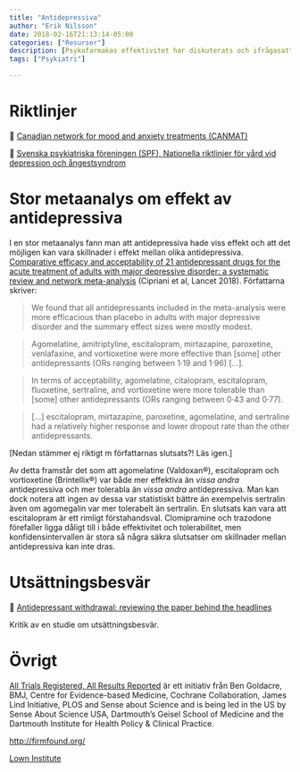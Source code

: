 ```yaml
---
title: "Antidepressiva"
author: "Erik Nilsson"
date: 2018-02-16T21:13:14-05:00
categories: ["Resurser"]
description: [Psykofarmakas effektivitet har diskuterats och ifrågasatts.]
tags: ["Psykiatri"]

---
```


# Riktlinjer

&#x1F517; [Canadian network for mood and anxiety treatments (CANMAT)](http://canmat.org/)

&#x1F517; [Svenska psykiatriska föreningen (SPF), Nationella riktlinjer för vård vid depression och ångestsyndrom](http://www.svenskpsykiatri.se/dokument/remissvar/nationella-riktlinjer-for-vard-vid-depression-och-angestsyndrom/)

# Stor metaanalys om effekt av antidepressiva

I en stor metaanalys fann man att antidepressiva hade viss effekt och att det möjligen kan vara skillnader i effekt mellan olika antidepressiva. 
[Comparative efficacy and acceptability of 21 antidepressant drugs for the acute treatment of adults with major depressive disorder: a systematic review and network meta-analysis](http://www.thelancet.com/journals/lancet/article/PIIS0140-6736(17)32802-7/fulltext) (Cipriani et al, Lancet 2018). Författarna skriver:

> We found that all antidepressants included in the meta-analysis were more efficacious than placebo in adults with major depressive disorder and the summary effect sizes were mostly modest.

> Agomelatine, amitriptyline, escitalopram, mirtazapine, paroxetine, venlafaxine, and vortioxetine were more effective than [some] other antidepressants (ORs ranging between 1·19 and 1·96) [...].

> In terms of acceptability, agomelatine, citalopram, escitalopram, fluoxetine, sertraline, and vortioxetine were more tolerable than [some] other antidepressants (ORs ranging between 0·43 and 0·77).

> [...] escitalopram, mirtazapine, paroxetine, agomelatine, and sertraline had a relatively higher response and lower dropout rate than the other antidepressants.

[Nedan stämmer ej riktigt m författarnas slutsats?! Läs igen.]

Av detta framstår det som att agomelatine (Valdoxan&reg;), escitalopram och vortioxetine (Brintellix&reg;) var både mer effektiva än _vissa andra_ antidepressiva och mer tolerabla än _vissa andra_ antidepressiva. Man kan dock notera att ingen av dessa var statistiskt bättre än exempelvis sertralin även om agomegalin var mer tolerabelt än sertralin. En slutsats kan vara att escitalopram är ett rimligt förstahandsval. Clomipramine och trazodone förefaller ligga dåligt till i både effektivitet och tolerabilitet, men konfidensintervallen är stora så några säkra slutsatser om skillnader mellan antidepressiva kan inte dras.

# Utsättningsbesvär

&#x1F517; [Antidepressant withdrawal: reviewing the paper behind the headlines](https://www.nationalelfservice.net/treatment/antidepressants/antidepressant-withdrawal-reviewing-the-paper-behind-the-headlines/)

Kritik av en studie om utsättningsbesvär.

<!-- [Not: I läkemedelskomittens rekommendatoiner tas inte upp att fluoxetin troligen är det enda effektiva preparatet för barn & unga?] -->


<!-- # Reviderade resultat från kliniska prövningar -->

<!-- [BMJ Editorial: Liberating the data from clinical trials](http://www.bmj.com/content/351/bmj.h4601) -->

<!-- ### Prövning N -->

<!-- _Ursprungligt resultat:_ -->

<!-- _Reviderat resultat_ -->

<!-- [Reviderad analys: Restoring Study 329: efficacy and harms of paroxetine and imipramine in treatment of major depression in adolescence](http://www.bmj.com/content/351/bmj.h4320) -->


# Övrigt

[All Trials Registered, All Results Reported](http://www.alltrials.net/) är ett initiativ från Ben Goldacre, BMJ, Centre for Evidence-based Medicine, Cochrane Collaboration, James Lind Initiative, PLOS and Sense about Science and is being led in the US by Sense About Science USA, Dartmouth’s Geisel School of Medicine and the Dartmouth Institute for Health Policy & Clinical Practice.


<http://firmfound.org/>

[Lown Institute](https://lowninstitute.org/)
